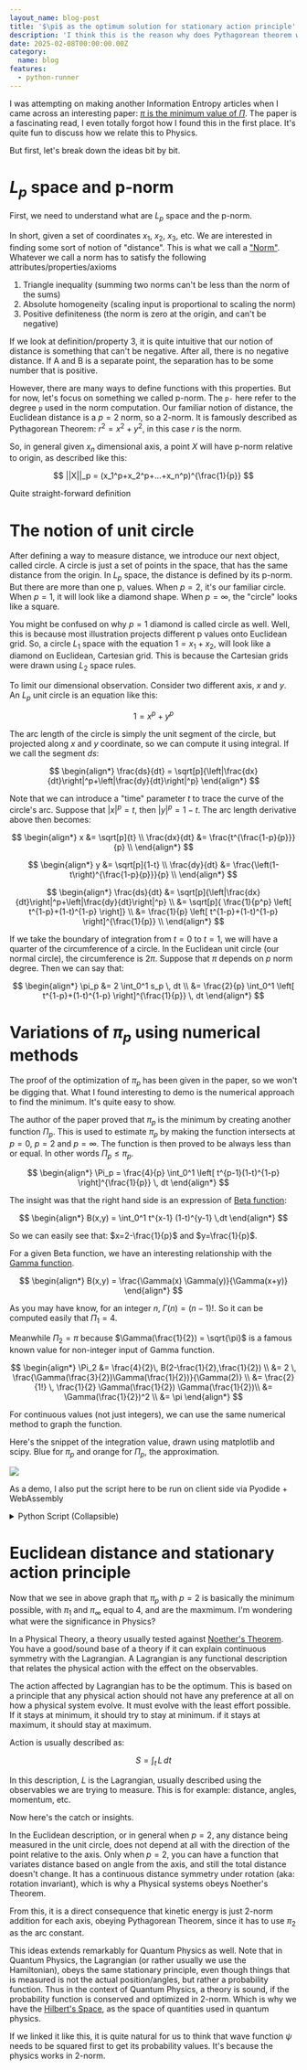 ```yaml
---
layout_name: blog-post
title: '$\pi$ as the optimum solution for stationary action principle'
description: 'I think this is the reason why does Pythagorean theorem works so well in our Physics?'
date: 2025-02-08T00:00:00.00Z
category:
  name: blog
features:
  - python-runner
---
```



I was attempting on making another Information Entropy articles when I came across an interesting paper:
[$\pi$ is the minimum value of $\Pi$](https://www.jstor.org/stable/2687579?seq=3).
The paper is a fascinating read, I even totally forgot how I found this in the first place.
It's quite fun to discuss how we relate this to Physics.

But first, let's break down the ideas bit by bit.

# $L_p$ space and p-norm

First, we need to understand what are $L_p$ space and the p-norm.

In short, given a set of coordinates $x_1$, $x_2$, $x_3$, etc. We are interested in finding some
sort of notion of "distance". This is what we call a ["Norm"](https://en.wikipedia.org/wiki/Norm_(mathematics)#Definition). Whatever we call a norm has to satisfy the following attributes/properties/axioms

1. Triangle inequality (summing two norms can't be less than the norm of the sums)
2. Absolute homogeneity (scaling input is proportional to scaling the norm)
3. Positive definiteness (the norm is zero at the origin, and can't be negative)

If we look at definition/property 3, it is quite intuitive that our notion of distance is something that can't be negative.
After all, there is no negative distance. If A and B is a separate point, the separation
has to be some number that is positive.

However, there are many ways to define functions with this properties. But for now, let's focus on
something we called p-norm. The `p-` here refer to the degree `p` used in the norm computation.
Our familiar notion of distance, the Euclidean distance is a $p=2$ norm, so a 2-norm.
It is famously described as Pythagorean Theorem: $r^2=x^2+y^2$, in this case $r$ is the norm.

So, in general given $x_n$ dimensional axis, a point $X$ will have p-norm relative to origin, as described like this:

$$
||X||_p = (x_1^p+x_2^p+...+x_n^p)^{\frac{1}{p}}
$$

Quite straight-forward definition

# The notion of unit circle

After defining a way to measure distance, we introduce our next object, called circle.
A circle is just a set of points in the space, that has the same distance from the origin.
In $L_p$ space, the distance is defined by its p-norm. But there are more than one p, values.
When $p=2$, it's our familiar circle. When $p=1$, it will look like a diamond shape.
When $p=\infty$, the "circle" looks like a square.

You might be confused on why $p=1$ diamond is called circle as well. Well, this is because
most illustration projects different p values onto Euclidean grid. So, a circle $L_1$ space
with the equation $1=x_1+x_2$, will look like a diamond on Euclidean, Cartesian grid.
This is because the Cartesian grids were drawn using $L_2$ space rules.

To limit our dimensional observation. Consider two different axis, $x$ and $y$.
An $L_p$ unit circle is an equation like this:

$$
1=x^p+y^p
$$

The arc length of the circle is simply the unit segment of the circle, but projected along $x$ and $y$ 
coordinate, so we can compute it using integral. If we call the segment $ds$:

$$
\begin{align*}
\frac{ds}{dt} = \sqrt[p]{\left|\frac{dx}{dt}\right|^p+\left|\frac{dy}{dt}\right|^p}
\end{align*}
$$

Note that we can introduce a "time" parameter $t$ to trace the curve of the circle's arc.
Suppose that $\left|x\right|^p = t$, then $\left|y\right|^p=1-t$. The arc length derivative above then becomes:

$$
\begin{align*}
x &= \sqrt[p]{t} \\
\frac{dx}{dt} &= \frac{t^{\frac{1-p}{p}}}{p} \\
\end{align*}
$$

$$
\begin{align*}
y &= \sqrt[p]{1-t} \\
\frac{dy}{dt} &= \frac{\left(1-t\right)^{\frac{1-p}{p}}}{p} \\
\end{align*}
$$

$$
\begin{align*}
\frac{ds}{dt} &= \sqrt[p]{\left|\frac{dx}{dt}\right|^p+\left|\frac{dy}{dt}\right|^p} \\
&= \sqrt[p]{ \frac{1}{p^p} \left[ t^{1-p}+(1-t)^{1-p} \right]} \\
&= \frac{1}{p} \left[ t^{1-p}+(1-t)^{1-p} \right]^{\frac{1}{p}} \\
\end{align*}
$$

If we take the boundary of integration from $t=0$ to $t=1$, we will have a quarter of the circumference of a circle.
In the Euclidean unit circle (our normal circle), the circumference is $2\pi$.
Suppose that $\pi$ depends on $p$ norm degree. Then we can say that:

$$
\begin{align*}
\pi_p &= 2 \int_0^1 s_p \, dt \\
&= \frac{2}{p} \int_0^1 \left[ t^{1-p}+(1-t)^{1-p} \right]^{\frac{1}{p}} \, dt
\end{align*}
$$

# Variations of $\pi_p$ using numerical methods

The proof of the optimization of $\pi_p$ has been given in the paper, so we won't be digging that.
What I found interesting to demo is the numerical approach to find the minimum. It's quite easy to show.

The author of the paper proved that $\pi_p$ is the minimum by creating another function $\Pi_p$.
This is used to estimate $\pi_p$ by making the function intersects at $p=0$, $p=2$ and $p=\infty$.
The function is then proved to be always less than or equal. In other words $\Pi_p \le \pi_p$.

$$
\begin{align*}
\Pi_p = \frac{4}{p} \int_0^1 \left[ t^{p-1}(1-t)^{1-p} \right]^{\frac{1}{p}} \, dt
\end{align*}
$$

The insight was that the right hand side is an expression of [Beta function](https://en.wikipedia.org/wiki/Beta_function):

$$
\begin{align*}
B(x,y) = \int_0^1 t^{x-1} (1-t)^{y-1} \,dt
\end{align*}
$$

So we can easily see that: $x=2-\frac{1}{p}$ and $y=\frac{1}{p}$.

For a given Beta function, we have an interesting relationship with the [Gamma function](https://en.wikipedia.org/wiki/Gamma_function).

$$
\begin{align*}
B(x,y) = \frac{\Gamma(x) \Gamma(y)}{\Gamma(x+y)}
\end{align*}
$$

As you may have know, for an integer $n$, $\Gamma(n)=(n-1)!$. So it can be computed easily that
$\Pi_1 = 4$.

Meanwhile $\Pi_2 = \pi$ because $\Gamma(\frac{1}{2}) = \sqrt{\pi}$ is a famous known value for non-integer input of Gamma function.

$$
\begin{align*}
\Pi_2 &= \frac{4}{2}\, B(2-\frac{1}{2},\frac{1}{2}) \\
&= 2 \, \frac{\Gamma(\frac{3}{2})\Gamma(\frac{1}{2})}{\Gamma(2)} \\
&= \frac{2}{1!} \, \frac{1}{2} \Gamma(\frac{1}{2})  \Gamma(\frac{1}{2})\\
&=  \Gamma(\frac{1}{2})^2 \\
&= \pi
\end{align*}
$$

For continuous values (not just integers), we can use the same numerical method to graph the function.

Here's the snippet of the integration value, drawn using matplotlib and scipy.
Blue for $\pi_p$ and orange for $\Pi_p$, the approximation.

![](./P1.png)

As a demo, I also put the script here to be run on client side via Pyodide + WebAssembly

<PythonRunner client:only="react" pythonScriptSelector="#pythonScript" plotScriptSelector="#plotScript"  />

<details>

  <summary>Python Script (Collapsible)</summary>

<div id="pythonScript">

```python
import numpy as np
from scipy.integrate import quad


def p_norm_arc_length(p=2) -> float:
    """
    Calculate the integrand for arc length using p-norm
    Args:
    x: Point at which to evaluate the integrand
    p: The p-value for the p-norm (default is 2 for Euclidean norm)
    """
    length, _ = quad(
    lambda t: 2/p * (t**(1-p) + (1-t)**(1-p))**(1/p),
    0, 1
    )
    return length


def approx_p_norm_arc_length(p=2):
    length, _ = quad(
    lambda t: 4/p * t**((p-1)/p)*(1-t)**(-(p-1)/p),
    0, 1
    )
    return length

# Calculate and plot arc lengths for different p-values
theta = np.linspace(0, np.pi / 2 * 0.99, 1000)
p_values = 1 + np.tan(theta)
arc_lengths = []
approx_lengths = []
for p in p_values:
    # Calculate arc length using numerical integration
    length = p_norm_arc_length(p)
    approx = approx_p_norm_arc_length(p)
    arc_lengths.append(length)
    approx_lengths.append(approx)

results = [p_values.tolist(), arc_lengths, approx_lengths]
results
```

</div>

<div id="plotScript">

```javascript
function generatePlot() {
  const result = window.pythonResult
  const generatedID = window.pyodideElementID
  const plotID =`${generatedID}-plot`
  let plotDiv = document.getElementById(plotID)

  if(!plotDiv) {
    plotDiv = document.createElement('div')
    plotDiv.id = plotID
    const parentDiv = document.getElementById(generatedID)
    console.log(parentDiv)
    parentDiv.prepend(plotDiv)
  }

  const p = result[0].map((i) => i)
  const pi_p = result[1].map((i) => i)
  const approx_pi_p = result[2].map((i) => i)

  Plotly.newPlot(plotDiv, [
        {
          x: p,
          y: pi_p,
          mode: 'lines',
          name: 'Numerical Integration (π_p)',
          line: {color: 'blue', width: 2}
        },
        {
          x: p,
          y: approx_pi_p,
          mode: 'lines',
          name: 'Approximated (π_p)',
          line: {color: 'orange', width: 2}
        }
      ],
      {
        title: 'Comparison of π_p and Approximation',
        xaxis: {
          title: 'p',
          showgrid: true
        },
        yaxis: {
          title: 'π_p Value',
          showgrid: true
        },
        legend: {
          x: 0,
          y: 1
        }
      }
    );
  document.getElementById(`${generatedID}-spinner`).classList.add('hidden')
}

generatePlot()
```

</div>

</details>

# Euclidean distance and stationary action principle

Now that we see in above graph that $\pi_p$ with $p=2$ is basically the minimum possible, with $\pi_1$ and $\pi_\infty$
equal to 4, and are the maxmimum. I'm wondering what were the significance in Physics?

In a Physical Theory, a theory usually tested against [Noether's Theorem](https://en.wikipedia.org/wiki/Noether's_theorem).
You have a good/sound base of a theory if it can explain continuous symmetry with the Lagrangian.
A Lagrangian is any functional description that relates the physical action with the effect on the observables.

The action affected by Lagrangian has to be the optimum. This is based on a principle that any physical
action should not have any preference at all on how a physical system evolve.
It must evolve with the least effort possible. If it stays at minimum, it should try to stay at minimum.
if it stays at maximum, it should stay at maximum.

Action is usually described as:

$$
S = \int_t \, L \, dt
$$

In this description, $L$ is the Lagrangian, usually described using the observables we are trying to measure.
This is for example: distance, angles, momentum, etc.

Now here's the catch or insights.

In the Euclidean description, or in general when $p=2$, any distance being measured in the unit circle,
does not depend at all with the direction of the point relative to the axis.
Only when $p=2$, you can have a function that variates distance based on angle from the axis, and still the
total distance doesn't change.
It has a continuous distance symmetry under rotation (aka: rotation invariant), which is why a Physical systems obeys Noether's Theorem.

From this, it is a direct consequence that kinetic energy is just 2-norm addition for each axis, obeying
Pythagorean Theorem, since it has to use $\pi_2$ as the arc constant.

This ideas extends remarkably for Quantum Physics as well. Note that in Quantum Physics, the Lagrangian (or rather
usually we use the Hamiltonian), obeys the same stationary principle, even though things that is measured is not
the actual position/angles, but rather a probability function.
Thus in the context of Quantum Physics, a theory is sound, if the probability function is conserved and optimized in 2-norm.
Which is why we have the [Hilbert's Space](https://en.wikipedia.org/wiki/Hilbert_space), as the space of quantities used
in quantum physics.

If we linked it like this, it is quite natural for us to think that wave function $\psi$ needs to be squared first to get
its probability values. It's because the physics works in 2-norm.
